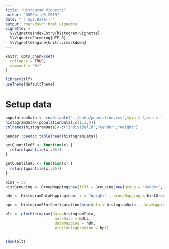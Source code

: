 ```yaml
---
title: "Histogram Vignette"
author: "OSPSuiteR 2019"
date: "`r Sys.Date()`"
output: rmarkdown::html_vignette
vignette: >
  %\VignetteIndexEntry{histogram-vignette}
  %\VignetteEncoding{UTF-8}
  %\VignetteEngine{knitr::rmarkdown}
---
```


```r
knitr::opts_chunk$set(
  collapse = TRUE,
  comment = "#>"
)

library(tlf) 
useTheme(defaultTheme)
```

# Setup data

```r
populationData <- read.table("../data/population.csv",skip = 3,sep = ",",header = TRUE)
histogramData<-populationData[,c(1,2,5)]
colnames(histogramData)<-c("IndividalId","Gender","Weight")
```


```r
pander::pandoc.table(head(histogramData))
```

```r
getQuantile05 <- function(x) {
  return(quantile(x,.05))
}

getQuantile95 <- function(x) {
  return(quantile(x,.95))
}

bins = 50
histGrouping <- GroupMapping$new(fill = Grouping$new(group = "Gender", label = "Gender") )

hdm <- HistogramDataMapping$new( x = "Weight" , groupMapping = histGrouping , verticalLineFunctions = c(getQuantile05,median,getQuantile95) , verticalLineFunctionNames = c("Q05","Median","Q95"))

hpc <- HistogramPlotConfiguration$new(data = histogramData , dataMapping = hdm , bins = bins , binWidth = NULL  )

plt <- plotHistogram(data=histogramData,
                      metaData = NULL,
                      dataMapping = hdm,
                      plotConfiguration = hpc)


show(plt)


```

 


